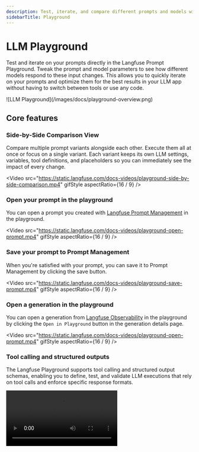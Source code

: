 ```yaml
---
description: Test, iterate, and compare different prompts and models within the LLM Playground.
sidebarTitle: Playground
---
```


# LLM Playground

Test and iterate on your prompts directly in the Langfuse Prompt Playground. Tweak the prompt and model parameters to see how different models respond to these input changes. This allows you to quickly iterate on your prompts and optimize them for the best results in your LLM app without having to switch between tools or use any code.

<Frame border fullWidth>
  ![LLM Playground](/images/docs/playground-overview.png)
</Frame>

## Core features

### Side-by-Side Comparison View

Compare multiple prompt variants alongside each other. Execute them all at once or focus on a single variant. Each variant keeps its own LLM settings, variables, tool definitions, and placeholders so you can immediately see the impact of every change.

<Video
  src="https://static.langfuse.com/docs-videos/playground-side-by-side-comparison.mp4"
  gifStyle
  aspectRatio={16 / 9}
/>

### Open your prompt in the playground

You can open a prompt you created with [Langfuse Prompt Management](/docs/prompt-management/get-started) in the playground.

<Video
  src="https://static.langfuse.com/docs-videos/playground-open-prompt.mp4"
  gifStyle
  aspectRatio={16 / 9}
/>

### Save your prompt to Prompt Management

When you're satisfied with your prompt, you can save it to Prompt Management by clicking the save button.

<Video
  src="https://static.langfuse.com/docs-videos/playground-save-prompt.mp4"
  gifStyle
  aspectRatio={16 / 9}
/>

### Open a generation in the playground

You can open a generation from [Langfuse Observability](/docs/observability) in the playground by clicking the `Open in Playground` button in the generation details page.

<Video
  src="https://static.langfuse.com/docs-videos/playground-open-prompt.mp4"
  gifStyle
  aspectRatio={16 / 9}
/>

### Tool calling and structured outputs

The Langfuse Playground supports tool calling and structured output schemas, enabling you to define, test, and validate LLM executions that rely on tool calls and enforce specific response formats.

<Video src="https://static.langfuse.com/docs-videos/250328_playground_tools_social_media.mp4" gifStyle />

**Tool Calling**

- Define custom tools with JSON schema definitions
- Test prompts relying on tools in real-time by mocking tool responses
- Save tool definitions to your project

**Structured Output**

- Enforce response formats using JSON schemas
- Save schemas to your project
- Jump into the playground from your OpenAI generation using structured output

### Add prompt variables

You can add prompt variables in the playground to simulate different inputs to your prompt.

<Frame border fullWidth>
  ![Add prompt variables](/images/docs/playground-variables.png)
</Frame>

### Use your favorite model

You can use your favorite model by adding the API key for the model you want to use in the Langfuse project settings. You can learn how to set up an LLM connection [here](/docs/administration/llm-connection).

<Frame border fullWidth>
  ![Select the model you want to
  use](/images/docs/playground-model-selection.png)
</Frame>

Optionally, many LLM providers allow for additional parameters when invoking a model. You can pass these parameters in the playground when toggling "Additional Options" in the model selection dropdown. [Read this documentation about additional provider options](/docs/administration/llm-connection#advanced-configurations) for more information.

## GitHub Discussions


<GhDiscussionsPreview labels={["feat-playground"]} />
